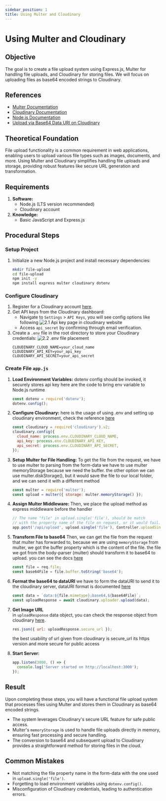 ```yaml
---
sidebar_position: 1
title: Using Multer and Cloudinary
---
```

# Using Multer and Cloudinary

## Objective
The goal is to create a file upload system using Express.js, Multer for handling file uploads, and Cloudinary for storing files. We will focus on uploading files as base64 encoded strings to Cloudinary.

## References
- [Multer Documentation](https://www.npmjs.com/package/multer)
- [Cloudinary Documentation](https://cloudinary.com/documentation)
- [Node.js Documentation](https://nodejs.org/en)
- [Upload via Base64 Data URI on Cloudinary](https://cloudinary.com/documentation/upload_parameters#upload_via_a_base_64_data_uri)

## Theoretical Foundation
File upload functionality is a common requirement in web applications, enabling users to upload various file types such as images, documents, and more. Using Multer and Cloudinary simplifies handling file uploads and storage, providing robust features like secure URL generation and transformation.

## Requirements
1. **Software:**
   - Node.js (LTS version recommended)
   - Cloudinary account
2. **Knowledge:**
   - Basic JavaScript and Express.js

## Procedural Steps

### Setup Project
1. Initialize a new Node.js project and install necessary dependencies:
   ```bash
   mkdir file-upload
   cd file-upload
   npm init -y
   npm install express multer cloudinary dotenv
   ```

### Configure Cloudinary
1. Register for a Cloudinary account [here](https://cloudinary.com/users/register_free).
2. Get API keys from the Cloudinary dashboard:
   - Navigate to `Settings` > `API Keys`, you will see config options like following
      ![2.1 Api key page in cloudinary website](/file-upload-multer-cloudinary/images/api-identification.png)
   - Access `api_secret` by confirming through email verification.
3. Create a `.env` file in the root directory to store your Cloudinary credentials:
   ![2.2 .env file placement](/file-upload-multer-cloudinary/images/dotenv-placement.png)
   ```env
   CLOUDINARY_CLOUD_NAME=your_cloud_name
   CLOUDINARY_API_KEY=your_api_key
   CLOUDINARY_API_SECRET=your_api_secret
   ```

### Create File `app.js`
1. **Load Environment Variables:**
   dotenv config should be invoked, it securely stores api key here are the code to bring env variable to Node.js runtime
   ```javascript
   const dotenv = require('dotenv');
   dotenv.config();
   ```
2. **Configure Cloudinary:**
   here is the usage of using .env and setting up cloudinary environment, check the reference [here](https://cloudinary.com/documentation/node_configuration_tutorial#configure_cloudinary)
   ```javascript
   const cloudinary = require('cloudinary').v2;
   cloudinary.config({
     cloud_name: process.env.CLOUDINARY_CLOUD_NAME,
     api_key: process.env.CLOUDINARY_API_KEY,
     api_secret: process.env.CLOUDINARY_API_SECRET,
   });
   ```
3. **Setup Multer for File Handling:**
   To get the file from the request, we have to use multer to parsing from the form-data we have to use multer memoryStorage because we need the buffer. the other option we can use multer.diskStorage(), but it would save the file to our local folder, and we can send it with a different method
   ```javascript
   const multer = require('multer');
   const upload = multer({ storage: multer.memoryStorage() });
   ```
4. **Assign Multer Middleware:**
   Then, we place the upload method as express middleware before the handler
   ```jsx
   // The name "file" in upload.single('file'), should be match
   // with the property name of the file on request, or it would fail.
   app.post('/api/upload', upload.single('file'), Controller.uploadSingleFile);
   ```
5. **Transform File to base64**
   Then, we can get the file from the request that multer has forwarded to, because we are using `memoryStorage` from multer, we got the buffer property which is the content of the file. the file we got from the body-parser (multer) should transform it to base64 to upload. you can see the docs [here](https://cloudinary.com/documentation/upload_parameters#upload_via_a_base_64_data_uri)
   ```jsx
   const file = req.file;
   const base64File = file.buffer.toString('base64');
   ```
6. **Format the base64 to dataURI**
   we have to form the dataURI to send it to the cloudinary server, dataURI format is documented [here](https://developer.mozilla.org/en-US/docs/Web/HTTP/Basics_of_HTTP/Data_URLs)
   ```jsx
   const data = `data:${file.mimetype};base64,${base64File}`;
   const uploadResponse = await cloudinary.uploader.upload(data);
   ```
7. **Get Image URL** <br />
   in `uploadResponse` data object, you can check the response object from cloudinary [here](https://cloudinary.com/documentation/upload_images#upload_response). <br />

   ```jsx
   res.json({ url: uploadResponse.secure_url });
   ```
   the best usability of url given from cloudinary is secure_url its https version and more secure for public access

8. **Start Server:**
   ```javascript
   app.listen(3000, () => {
     console.log('Server started on http://localhost:3000');
   });
   ```

[//]: # (### Full `app.js` File)

[//]: # (<iframe)

[//]: # (  src="https://codesandbox.io/p/devbox/59xwp5?embed=1&file=%2Fsrc%2Findex.js")

[//]: # (  style={{)

[//]: # (    width: "100%",)

[//]: # (    height: 500,)

[//]: # (    border: 0,)

[//]: # (    borderRadius: 10,)

[//]: # (    overflow: "hidden")

[//]: # (  }})

[//]: # (  title="file-upload-server")

[//]: # (  allow="accelerometer; ambient-light-sensor; camera; encrypted-media; geolocation; gyroscope; hid; microphone; midi; payment; usb; vr; xr-spatial-tracking")

[//]: # (  sandbox="allow-forms allow-modals allow-popups allow-presentation allow-same-origin allow-scripts")

[//]: # (/>)


## Result

Upon completing these steps, you will have a functional file upload system that processes files using Multer and stores them in Cloudinary as base64 encoded strings.
- The system leverages Cloudinary's secure URL feature for safe public access.
- Multer's `memoryStorage` is used to handle file uploads directly in memory, ensuring fast processing and secure handling.
- The conversion to base64 and subsequent upload to Cloudinary provides a straightforward method for storing files in the cloud.

## Common Mistakes
- Not matching the file property name in the form-data with the one used in `upload.single('file')`.
- Forgetting to load environment variables using `dotenv.config()`.
- Misconfiguration of Cloudinary credentials, leading to authentication errors.